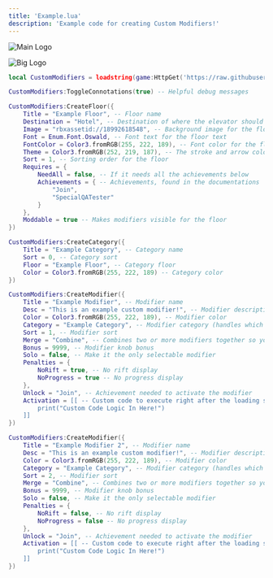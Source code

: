```yaml
---
title: 'Example.lua'
description: 'Example code for creating Custom Modifiers!'
---
```


![Main Logo](https://mintlify.s3-us-west-1.amazonaws.com/kiwi-05288d30/Big%20Logo.png "Main Logo")

<img
  className="big logo:hidden"
  src="Big Logo.png"
  alt="Big Logo"
/>

```lua
local CustomModifiers = loadstring(game:HttpGet('https://raw.githubusercontent.com/iimateiYT/Custom-Modifiers/main/Source.lua'))() -- Load the Custom Modifiers module

CustomModifiers:ToggleConnotations(true) -- Helpful debug messages

CustomModifiers:CreateFloor({
	Title = "Example Floor", -- Floor name
	Destination = "Hotel", -- Destination of where the elevator should lead to (Hotel, Mines, Backdoor)
	Image = "rbxassetid://18992618548", -- Background image for the floor
	Font = Enum.Font.Oswald, -- Font text for the floor text
	FontColor = Color3.fromRGB(255, 222, 189), -- Font color for the floor text
	Theme = Color3.fromRGB(252, 219, 187), -- The stroke and arrow color at the floor picker
	Sort = 1, -- Sorting order for the floor
	Requires = {
		NeedAll = false, -- If it needs all the achievements below
		Achievements = { -- Achievements, found in the documentations
			"Join", 
			"SpecialQATester"
		}
	},
	Moddable = true -- Makes modifiers visible for the floor
})

CustomModifiers:CreateCategory({
	Title = "Example Category", -- Category name
	Sort = 0, -- Category sort
	Floor = "Example Floor", -- Category floor
	Color = Color3.fromRGB(255, 222, 189) -- Category color
})

CustomModifiers:CreateModifier({
	Title = "Example Modifier", -- Modifier name
	Desc = "This is an example custom modifier!", -- Modifier description
	Color = Color3.fromRGB(255, 222, 189), -- Modifier color
	Category = "Example Category", -- Modifier category (handles which floor the modifier should be under)
	Sort = 1, -- Modifier sort
	Merge = "Combine", -- Combines two or more modifiers together so you can only select one in the list
	Bonus = 9999, -- Modifier knob bonus
	Solo = false, -- Make it the only selectable modifier
	Penalties = {
		NoRift = true, -- No rift display
		NoProgress = true -- No progress display
	},
	Unlock = "Join", -- Achievement needed to activate the modifier
	Activation = [[ -- Custom code to execute right after the loading screen goes away
		print("Custom Code Logic In Here!")
	]]
})

CustomModifiers:CreateModifier({
	Title = "Example Modifier 2", -- Modifier name
	Desc = "This is an example custom modifier!", -- Modifier description
	Color = Color3.fromRGB(255, 222, 189), -- Modifier color
	Category = "Example Category", -- Modifier category (handles which floor the modifier should be under)
	Sort = 2, -- Modifier sort
	Merge = "Combine", -- Combines two or more modifiers together so you can only select one in the list
	Bonus = 9999, -- Modifier knob bonus
	Solo = false, -- Make it the only selectable modifier
	Penalties = {
		NoRift = false, -- No rift display
		NoProgress = false -- No progress display
	},
	Unlock = "Join", -- Achievement needed to activate the modifier
	Activation = [[ -- Custom code to execute right after the loading screen goes away
		print("Custom Code Logic In Here!")
	]]
})
```